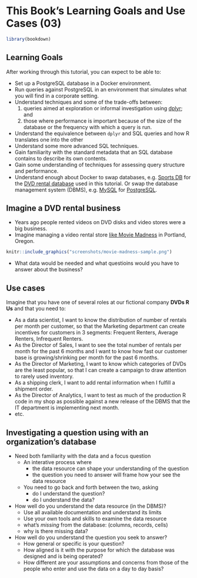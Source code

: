 # This Book's Learning Goals and Use Cases (03)
```r
library(bookdown)
```

## Learning Goals

After working through this tutorial, you can expect to be able to:

* Set up a PostgreSQL database in a Docker environment.
* Run queries against PostgreSQL in an environment that simulates what you will find in a corporate setting.
* Understand techniques and some of the trade-offs between:
    1. queries aimed at exploration or informal investigation using [dplyr](https://cran.r-project.org/package=dplyr); and 
    2. those where performance is important because of the size of the database or the frequency with which a query is run.
* Understand the equivalence between `dplyr` and SQL queries and how R translates one into the other
* Understand some more advanced SQL techniques.
* Gain familiarity with the standard metadata that an SQL database contains to describe its own contents.
* Gain some understanding of techniques for assessing query structure and performance.
* Understand enough about Docker to swap databases, e.g. [Sports DB](http://www.sportsdb.org/sd/samples) for the [DVD rental database](http://www.postgresqltutorial.com/postgresql-sample-database/) used in this tutorial. Or swap the database management system (DBMS), e.g. [MySQL](https://www.mysql.com/) for [PostgreSQL](https://www.postgresql.org/).

## Imagine a DVD rental business

* Years ago people rented videos on DVD disks and video stores were a big business.
* Imagine managing a video rental store [like Movie Madness](https://en.wikipedia.org/wiki/Movie_Madness_Video) in Portland, Oregon.
```r
knitr::include_graphics("screenshots/movie-madness-sample.png")
```
* What data would be needed and what questioins would you have to answer about the business?

## Use cases 

Imagine that you have one of several roles at our fictional company **DVDs R Us** and that you need to:

* As a data scientist, I want to know the distribution of number of rentals per month per customer, so that the Marketing department can create incentives for customers in 3 segments: Frequent Renters, Average Renters, Infrequent Renters.
* As the Director of Sales, I want to see the total number of rentals per month for the past 6 months and I want to know how fast our customer base is growing/shrinking per month for the past 6 months.
* As the Director of Marketing, I want to know which categories of DVDs are the least popular, so that I can create a campaign to draw attention to rarely used inventory.
* As a shipping clerk, I want to add rental information when I fulfill a shipment order.
* As the Director of Analytics, I want to test as much of the production R code in my shop as possible against a new release of the DBMS that the IT department is implementing next month.
* etc.

## Investigating a question using with an organization's database

* Need both familiarity with the data and a focus question
  + An interative process where 
    + the data resource can shape your understanding of the question
    + the question you need to answer will frame how your see the data resource
  + You need to go back and forth between the two, asking 
    + do I understand the question?
    + do I understand the data?

* How well do you understand the data resource (in the DBMS)?
  + Use all available documentation and understand its limits
  + Use your own tools and skills to examine the data resource
  + what's *missing* from the database: (columns, records, cells)
  + why is there missing data?
  
* How well do you understand the question you seek to answer?
  + How general or specific is your question?
  + How aligned is it with the purpose for which the database was designed and is being operated?
  + How different are your assumptions and concerns from those of the people who enter and use the data on a day to day basis?
